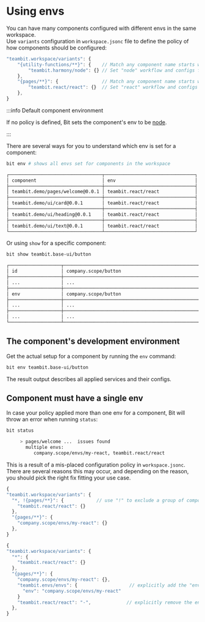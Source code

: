 # Using envs

You can have many components configured with different envs in the same workspace.  
Use `variants` configuration in `workspace.jsonc` file to define the policy of how components should be configured:

```javascript
"teambit.workspace/variants": {
    "{utility-functions/**}": {    // Match any component name starts with utility-functions
        "teambit.harmony/node": {} // Set "node" workflow and configs for components
    },
    "{pages/**}": {                // Match any component name starts with pages
        "teambit.react/react": {}  // Set "react" workflow and configs for components
    },
}
```

:::info Default component environment

If no policy is defined, Bit sets the component's env to be [node](https://bit.dev/teambit/harmony/node).

:::

There are several ways for you to understand which env is set for a component:

```bash
bit env # shows all envs set for components in the workspace
```

```bash
┌──────────────────────────────────┬─────────────────────────────────┐
│ component                        │ env                             │
├──────────────────────────────────┼─────────────────────────────────┤
│ teambit.demo/pages/welcome@0.0.1 │ teambit.react/react             │
├──────────────────────────────────┼─────────────────────────────────┤
│ teambit.demo/ui/card@0.0.1       │ teambit.react/react             │
├──────────────────────────────────┼─────────────────────────────────┤
│ teambit.demo/ui/heading@0.0.1    │ teambit.react/react             │
├──────────────────────────────────┼─────────────────────────────────┤
│ teambit.demo/ui/text@0.0.1       │ teambit.react/react             │
└──────────────────────────────────┴─────────────────────────────────┘
```

Or using `show` for a specific component:

```bash
bit show teambit.base-ui/button
```

```bash
┌───────────────────┬──────────────────────────────────────────────────────────┐
│ id                │ company.scope/button                                     │
├───────────────────┼──────────────────────────────────────────────────────────┤
│ ...               │ ...                                                      │
├───────────────────┼──────────────────────────────────────────────────────────┤
│ env               │ company.scope/button                                     │
├───────────────────┼──────────────────────────────────────────────────────────┤
│ ...               │ ...                                                      │
├───────────────────┼──────────────────────────────────────────────────────────┤
│ ...               │ ...                                                      │
└───────────────────┴──────────────────────────────────────────────────────────┘
```

## The component's development environment

Get the actual setup for a component by running the `env` command:

```bash
bit env teambit.base-ui/button
```

The result output describes all applied services and their configs.

## Component must have a single env

In case your policy applied more than one env for a component, Bit will throw an error when running `status`:

```bash
bit status
```

```bash
     > pages/welcome ...  issues found
       multiple envs:
          company.scope/envs/my-react, teambit.react/react
```

This is a result of a mis-placed configuration policy in `workspace.jsonc`. There are several reasons this may occur, and depending on the reason, you should pick the right fix fitting your use case.

```javascript
{
"teambit.workspace/variants": {
  "*, !{pages/**}": {            // use "!" to exclude a group of components with env defined somewhere else
    "teambit.react/react": {}
  },
  "{pages/**}": {
    "company.scope/envs/my-react": {}
  },
}
```

```javascript
{
"teambit.workspace/variants": {
  "*": {
    "teambit.react/react": {}
  },
  "{pages/**}": {
    "company.scope/envs/my-react": {},
    "teambit.envs/envs": {                   // explicitly add the "env" aspect config on a specific rule
      "env": "company.scope/envs/my-react"
    }
    "teambit.react/react": "-",             // explicitly remove the env set in "*" policy
  },
}
```
